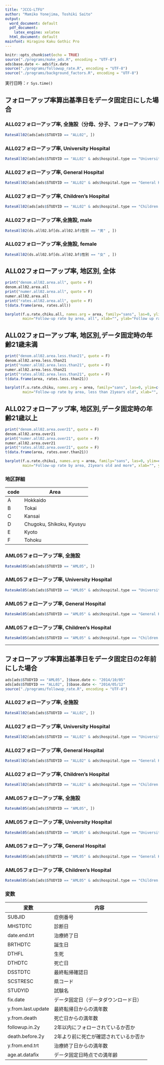 ```yaml
---
title: "JCCG-LTFU"
author: "Mamiko Yonejima, Toshiki Saito"
output:
  word_document: default
  pdf_document:
    latex_engine: xelatex
  html_document: default
mainfont: Hiragino Kaku Gothic Pro
---
```


```r
knitr::opts_chunk$set(echo = TRUE)
source("./programs/make_ads.R", encoding = "UTF-8")
ads$base.date <- ads$fix.date
source("./programs/followup_rate.R", encoding = "UTF-8")
source("./programs/background_factors.R", encoding = "UTF-8")
```

実行日時：`r Sys.time()`

## フォローアップ率算出基準日をデータ固定日にした場合

### ALL02フォローアップ率, 全施設（分母、分子、フォローアップ率）
```r
RatesAll02(ads[ads$STUDYID == "ALL02", ])
```
### ALL02フォローアップ率, University Hospital
```r
RatesAll02(ads[ads$STUDYID == "ALL02" & ads$hospital.type == "University Hospital", ])
```
### ALL02フォローアップ率, General Hospital
```r
RatesAll02(ads[ads$STUDYID == "ALL02" & ads$hospital.type == "General Hospital", ])
```
### ALL02フォローアップ率, Children's Hospital
```r
RatesAll02(ads[ads$STUDYID == "ALL02" & ads$hospital.type == "Children's Hospital", ])
```
### ALL02フォローアップ率,全施設, male
```r
RatesAll02(ds.all02.bf[ds.all02.bf$性別 == "男" , ])
```
### ALL02フォローアップ率,全施設, female
```r
RatesAll02(ds.all02.bf[ds.all02.bf$性別 == "女" , ])
```
## ALL02フォローアップ率, 地区別, 全体
```r
print("denom.all02.area.all", quote = F)
denom.all02.area.all
print("numer.all02.area.all", quote = F)
numer.all02.area.all
print("rates.all02.area.all", quote = F)
t(data.frame(area, rates.all))

```

```r
barplot(f.u.rate.chiku.all, names.arg = area, family="sans", las=0, ylim=c(0:1),
        main="Follow-up rate by area, all", xlab="", ylab="Follow up rate", cex.names=0.7)
```

## ALL02フォローアップ率, 地区別,データ固定時の年齢21歳未満
```r
print("denom.all02.area.less.than21", quote = F)
denom.all02.area.less.than21
print("numer.all02.area.less.than21", quote = F)
numer.all02.area.less.than21
print("rates.all02.area.less.than21", quote = F)
t(data.frame(area, rates.less.than21))

```

```r
barplot(f.u.rate.chiku, names.arg = area, family="sans", las=0, ylim=c(0:1),
        main="Follow-up rate by area, less than 21years old", xlab="", ylab="Follow up rate", cex.names=0.7)
```

## ALL02フォローアップ率, 地区別,データ固定時の年齢21歳以上
```r
print("denom.all02.area.over21", quote = F)
denom.all02.area.over21
print("numer.all02.area.over21", quote = F)
numer.all02.area.over21
print("rates.all02.area.over21", quote = F)
t(data.frame(area, rates.over.than21))
```

```r
barplot(f.u.rate.chiku1, names.arg = area, family="sans", las=0, ylim=c(0:1),
        main="Follow-up rate by area, 21years old and more", xlab="", ylab="Follow up rate", cex.names=0.7)
```

### 地区詳細
| code | Area                     |
|------|--------------------------|
| A    | Hokkaido                 |
| B    | Tokai                    |
| C    | Kansai                   |
| D    | Chugoku, Shikoku, Kyusyu |
| E    | Kyoto                    |
| F    | Tohoku                   |

### AML05フォローアップ率, 全施設
```r
RatesAml05(ads[ads$STUDYID == "AML05", ])
```
### AML05フォローアップ率, University Hospital
```r
RatesAml05(ads[ads$STUDYID == "AML05" & ads$hospital.type == "University Hospital", ])
```
### AML05フォローアップ率, General Hospital
```r
RatesAml05(ads[ads$STUDYID == "AML05" & ads$hospital.type == "General Hospital", ])
```
### AML05フォローアップ率, Children's Hospital
```r
RatesAml05(ads[ads$STUDYID == "AML05" & ads$hospital.type == "Children's Hospital", ])
```
---
## フォローアップ率算出基準日をデータ固定日の2年前にした場合
```r
ads[ads$STUDYID == "AML05", ]$base.date <- "2014/10/05"
ads[ads$STUDYID == "ALL02", ]$base.date <- "2014/05/12"
source("./programs/followup_rate.R", encoding = "UTF-8")
```
### ALL02フォローアップ率, 全施設
```r
RatesAll02(ads[ads$STUDYID == "ALL02", ])
```
### ALL02フォローアップ率, University Hospital
```r
RatesAll02(ads[ads$STUDYID == "ALL02" & ads$hospital.type == "University Hospital", ])
```
### ALL02フォローアップ率, General Hospital
```r
RatesAll02(ads[ads$STUDYID == "ALL02" & ads$hospital.type == "General Hospital", ])
```
### ALL02フォローアップ率, Children's Hospital
```r
RatesAll02(ads[ads$STUDYID == "ALL02" & ads$hospital.type == "Children's Hospital", ])
```

### AML05フォローアップ率, 全施設
```r
RatesAml05(ads[ads$STUDYID == "AML05", ])
```
### AML05フォローアップ率, University Hospital
```r
RatesAml05(ads[ads$STUDYID == "AML05" & ads$hospital.type == "University Hospital", ])
```
### AML05フォローアップ率, General Hospital
```r
RatesAml05(ads[ads$STUDYID == "AML05" & ads$hospital.type == "General Hospital", ])
```
### AML05フォローアップ率, Children's Hospital
```r
RatesAml05(ads[ads$STUDYID == "AML05" & ads$hospital.type == "Children's Hospital", ])
```
### 変数
|変数|内容|
|----|----|
|SUBJID|症例番号|
|MHSTDTC|診断日|
|date.end.trt|治療終了日|
|BRTHDTC|誕生日|
|DTHFL|生死|
|DTHDTC|死亡日|
|DSSTDTC|最終転帰確認日|
|SCSTRESC|県コード|
|STUDYID|試験名|
|fix.date|データ固定日（データダウンロード日）|
|y.from.last.update|最終転帰日からの満年数|
|y.from.death|死亡日からの満年数|
|followup.in.2y|2年以内にフォローされているか否か|
|death.before.2y|2年より前に死亡が確認されているか否か|
|y.from.end.trt|治療終了日からの満年数|
|age.at.datafix|データ固定日時点での満年齢|
